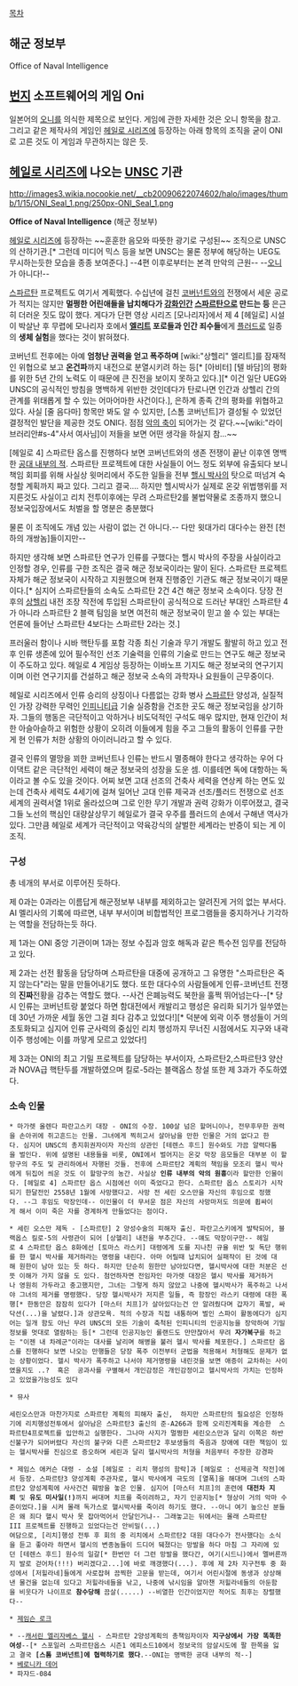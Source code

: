[[목차]]
== 해군 정보부 ==
Office of Naval Intelligence

== [[번지]] 소프트웨어의 게임 Oni ==
일본어의 [[오니]]를 의식한 제목으로 보인다. 게임에 관한 자세한 것은 오니 항목을 참고. 그리고 같은 제작사의 게임인 [[헤일로 시리즈]]에 등장하는 아래 항목의 조직을 굳이 ONI로 고른 것도 이 게임과 무관하지는 않은 듯. 

== [[헤일로 시리즈]]에 나오는 [[UNSC]] 기관 ==
http://images3.wikia.nocookie.net/__cb20090622074602/halo/images/thumb/1/15/ONI_Seal_1.png/250px-ONI_Seal_1.png

'''Office of Naval Intelligence''' (해군 정보부)

[[헤일로 시리즈]]에 등장하는 ~~훈훈한 음모와 따뜻한 광기로 구성된~~ 조직으로 UNSC의 산하기관.[* 그런데 미디어 믹스 등을 보면 UNSC는 물론 정부에 해당하는 UEG도 무시하는듯한 모습을 종종 보여준다.] --4편 이후로부터는 본격 만악의 근원-- --[[오니]] 가 아니다!--

[[스파르탄]] 프로젝트도 여기서 계획했다. 수십년에 걸친 [[코버넌트]]와의 전쟁에서 세운 공로가 적지는 않지만 '''멀쩡한 어린애들을 납치해다가 [[강화인간]] [[스파르탄]]으로 만드는 등''' 은근히 더러운 짓도 많이 했다.
게다가 단편 영상 시리즈 [모나리자]에서 제 4 [헤일로] 시설이 박살난 후 무렵에 모나리자 호에서 '''[[엘리트]] 포로들과 인간 죄수들'''에게 [[플러드]]로 일종의 '''생체 실험'''을 했다는 것이 밝혀졌다.

코버넌트 전후에는 아예 '''엄청난 권력을 얻고 폭주하며''' [wiki:"상헬리" 엘리트]를 잠재적인 위협으로 보고 '''온건파'''까지 내전으로 분열시키려 하는 등[* [아비터] [텔 바담]의 평화를 위한 5년 간의 노력도 이 때문에 큰 진전을 보이지 못하고 있다.][* 이건 일단 UEG와 UNSC의 공식적인 방침을 명백하게 위반한 것인데다가 탄로나면 인간과 상헬리 간의 관계를 위태롭게 할 수 있는 어마어마한 사건이다.], 은하계 종족 간의 평화를 위협하고 있다. 사실 [줄 음다마] 항목만 봐도 알 수 있지만, [스톰 코버넌트]가 결성될 수 있었던 결정적인 발단을 제공한 것도 ONI다. 점점 [[악의 축]]이 되어가는 것 같다.~~[wiki:"라이브러리안#s-4"사서 여사님]이 저들을 보면 어떤 생각을 하실지 참...~~

[헤일로 4] 스파르탄 옵스를 진행하다 보면 코버넌트와의 생존 전쟁이 끝난 이후엔 명백한 [[공대 내부의 적]]. 스파르탄 프로젝트에 대한 사실들이 어느 정도 외부에 유출되다 보니 책임 회피를 위해 사실상 윗머리에서 주도한 일들을 전부 [[핼시 박사]]의 탓으로 떠넘겨 숙청할 계획까지 짜고 있다. 그리고 결국.... 하지만 헬시박사가 실제로 온갖 위법행위를 저지른것도 사실이고 리치 전투이후에는 무려 스파르탄2를 불법약물로 조종까지 했으니 정보국입장에서도 처벌을 할 명분은 충분했다

물론 이 조직에도 개념 있는 사람이 없는 건 아니다.-- 다만 윗대가리 대다수는 완전 [천하의 개쌍놈]들이지만--

하지만 생각해 보면 스파르탄 연구가 인류를 구했다는 핼시 박사의 주장을 사실이라고 인정할 경우, 인류를 구한 조직은 결국 해군 정보국이라는 말이 된다. 스파르탄 프로젝트 자체가 해군 정보국이 시작하고 지원했으며 현재 진행중인 기관도 해군 정보국이기 때문이다.[* 심지어 스파르탄들의 소속도 스파르탄 2건 4건 해군 정보국 소속이다. 당장 전후의 [[상헬리]] 내전 조장 작전에 투입된 스파르탄이 공식적으로 드러난 부대인 스파르탄 4가 아니라 스파르탄 2 블랙 팀임을 보면 여전히 해군 정보국이 믿고 쓸 수 있는 부대는 언론에 들어난 스파르탄 4보다는 스파르탄 2라는 것.]

프러울러 함이나 시바 핵탄두를 포함 각종 최신 기술과 무기 개발도 활발히 하고 있고 전후 인류 생존에 있어 필수적인 선조 기술력을 인류의 기술로 만드는 연구도 해군 정보국이 주도하고 있다. 헤일로 4 게임상 등장하는 이바노프 기지도 해군 정보국의 연구기지이며 이런 연구기지를 건설하고 해군 정보국 소속의 과학자나 요원들이 근무중이다.

헤일로 시리즈에서 인류 승리의 상징이나 다름없는 강화 병사 [[스파르탄]] 양성과, 실질적인 가장 강력한 무력인 [[인피니티]]급 기술 실증함을 건조한 곳도 해군 정보국임을 상기하자. 그들의 행동은 극단적이고 악하거나 비도덕적인 구석도 매우 많지만, 현재 인간이 처한 아슬아슬하고 위험한 상황이 오히려 이들에게 힘을 주고 그들의 활동이 인류를 구한 게 현 인류가 처한 상황의 아이러니라고 할 수 있다.

결국 인류의 멸망을 꾀한 코버넌트나 인류는 반드시 멸종해야 한다고 생각하는 우어 다이댁트 같은 극단적인 세력이 해군 정보국의 성장을 도운 셈. 이를테면 독에 대항하는 독이라고 볼 수도 있을 것이다. 어찌 보면 고대 선조의 건축사 세력을 연상케 하는 면도 있는데 건축사 세력도 4세기에 걸쳐 일어난  고대 인류 제국과 선조/플러드 전쟁으로 선조세계의 권력서열 1위로 올라섰으며 그로 인한 무기 개발과 권력 강화가 이루어졌고, 결국 그들 노선의 핵심인 대량살상무기 헤일로가 결국 우주를 플러드의 손에서 구해낸 역사가 있다. 그만큼 헤일로 세계가 극단적이고 약육강식의 살벌한 세계라는 반증이 되는 게 이 조직.

=== 구성 ===
총 네개의 부서로 이루어진 듯하다.

제 0과는 0과라는 이름답게 해군정보부 내부를 제외하고는 알려진게 거의 없는 부서다. AI 멜리사의 기록에 따르면, 내부 부서이며 비합법적인 프로그램들을 중지하거나 기각하는 역할을 전담하는듯 하다.

제 1과는 ONI 중앙 기관이며 1과는 정보 수집과 암호 해독과 같은 특수전 임무를 전담하고 있다. 

제 2과는 선전 활동을 담당하며 스파르탄을 대중에 공개하고 그 유명한 "스파르탄은 죽지 않는다"라는 말을 만들어내기도 했다. 또한 대다수의 사람들에게 인류-코버넌트 전쟁의 '''진짜'''전황을 감추는 역할도 했다. --사건 은폐능력도 북한을 훌쩍 뛰어넘는다--[* 당시 인류는 코버넌트랑 붙었다 하면 함대전에서 캐발리고 행성은 유리화 되기가 일쑤였는데 30년 가까운 세월 동안 그걸 죄다 감추고 있었다!][* 덕분에 외곽 이주 행성들이 거의 초토화되고 심지어 인류 군사력의 중심인 리치 행성까지 무너진 시점에서도 지구와 내곽 이주 행성에는 이를 까맣게 모르고 있었다!]

제 3과는 ONI의 최고 기밀 프로젝트를 담당하는 부서이자, 스파르탄2,스파르탄3 양산과 NOVA급 핵탄두를 개발하였으며 킬로-5라는 블랙옵스 창설 또한 제 3과가 주도하였다.

=== 소속 인물 ===
 * 마가렛 올렌다 파란고스키 대장 - ONI의 수장. 100살 넘은 할머니이나, 전무후무한 권력을 손아귀에 쥐고흔드는 인물. 그녀에게 찍히고서 살아남을 만한 인물은 거의 없다고 한다. 심지어 UNSC의 총지휘권자이자 자신의 상관인 [테렌스 후드] 원수와도 가끔 알력다툼을 벌인다. 위에 설명된 내용들을 비롯, ONI에서 벌어지는 온갖 막장 음모들은 대부분 이 할망구의 주도 및 관리하에서 자행된 것들. 전후에 스파르탄2 계획의 책임을 모조리 핼시 박사에게 뒤집어 씌운 것도 이 할망구의 농간. 사실상 '''인류 내부의 악의 원흉'''이라 할만한 인물이다. [헤일로 4] 스파르탄 옵스 시점에선 이미 죽었다고 한다. 스파르탄 옵스 스토리가 시작되기 한달전인 2558년 1월에 사망했다고. 사망 전 세린 오스만을 자신의 후임으로 정했다. --그 후임도 막장인데-- 이인물이 더 무서운 점은 자신의 사망마저도 의문에 휩싸이게 해서 이미 죽은 자를 경계하게 만들었다는 점이다.

 * 세린 오스만 제독 - [스파르탄] 2 양성수술의 피해자 출신. 파란고스키에게 발탁되어, 블랙옵스 킬로-5의 사령관이 되어 [상헬리] 내전을 부추긴다. --얘도 막장이구만-- 헤일로 4 스파르탄 옵스 8화에선 [토마스 라스키] 대령에게 도를 지나친 규율 위반 및 독단 행위를 한 핼시 박사를 제거하라는 명령을 내린다. 아마 어릴때 납치되어 실패작이 된 것에 대해 원한이 남아 있는 듯 하다. 하지만 단순히 원한만 남아있다면, 헬시박사에 대한 처분은 선뜻 이해가 가지 않을 도 있다. 첨언하자면 전임자인 마가렛 대장은 헬시 박사를 제거하거나 영원히 가두라고 충고했지만, 그녀는 그렇게 하지 않았고 나중에 헬시박사가 폭주하고 나서야 그녀의 제거를 명령했다. 당장 헬시박사가 저지른 일들, 즉 함장인 라스키 대령에 대한 폭행[* 한동안은 잠잠히 있다가 [마스터 치프]가 살아있다는건 안 알려줬다며 갑자기 폭발, 싸닥션(...)을 날렸다.]과 상관모욕. 적의 수장과 직접 내통하며 벌인 스파이 활동에다가 심지어는 일개 함도 아닌 무려 UNSC의 모든 기술이 축척된 인피니티의 인공지능을 장악하여 기밀정보를 멋대로 열람하는 등[* 그런데 인공지능인 롤랜드도 만만찮아서 무려 '''자가복구'''를 하고는 "이젠 내 차례군"이라는 대사를 날리며 해병을 불러 헬시 박사를 체포한다.] 스파르탄 옵스를 진행하다 보면 나오는 만행들은 당장 폭주 이전부터 군법을 적용해서 처형해도 문제가 없는 상황이었다. 헬시 박사가 폭주하고 나서야 제거명령을 내린것을 보면 애증이 교차하는 사이였을지도 ..?  혹은  공과사를 구별해서 개인감정은 개인감정이고 헬시박사의 가치는 인정하고 있었을가능성도 있다

 * 뮤사

 세린오스만과 마찬가지로 스파르탄 계획의 피해자 출신,  하지만 스파르탄의 필요성은 인정하기에 리치행성전투에서 살아남은 스파르탄3 출신의 준-A266과 함께 오리진계획을 계승한  스파르탄4프로젝트를 입안하고 실행한다. 그나마 사지가 멀쩡한 세린오스만과 달리 이쪽은 하반신불구가 되어버렸다 자신의 불구와 다른 스파르탄2 후보생들의 죽음과 장애에 대한 책임이 있는 헬시박사를 진심으로 증오하며 세린과 달리 헬시박사의 처형을 처음부터 주장한 강경파 

 * 제임스 애커슨 대령 - 소설 [헤일로 : 리치 행성의 함락]과 [헤일로 : 선제공격 작전]에서 등장. 스파르탄3 양성계획 주관자로, 핼시 박사에게 극도의 [열폭]을 해대며 그녀의 스파르탄2 양성계획에 사사건건 훼방을 놓은 인물. 심지어 [마스터 치프]의 훈련에 '''대전차 지뢰''' 및 '''유도 미사일(!)'''까지 써대며 치프를 죽이려하고, 자기 인공지능[* 형상이 거의 악마 수준이었다.]을 시켜 몰래 독가스로 핼시박사를 죽이려 하기도 했다. --아니 여기 높으신 분들은 왜 죄다 핼시 박사 못 잡아먹어서 안달인거냐-- 그래놓고는 뒤에서는 몰래 스파르탄III 프로젝트를 진행하고 있었다는건 안비밀(...) 
 여담으로, [리치]행성 전투 후 회의 중 리치에서 스파르탄2 대원 대다수가 전사했다는 소식을 듣고 좋아라 하면서 헬시의 변종놈들이 드디어 뒈졌다는 망발을 하다 마침 그 자리에 있던 [테렌스 후드] 원수의 일갈[* 한번만 더 그런 망발을 했다간, 여기(시드니)에서 멜버른까지 발로 걷어차(!!!) 버리겠다고...]에 바로 깨갱했다(...). 후에 제 2차 지구전투 중 화성에서 [저힐라네]들에게 사로잡혀 끔찍한 고문을 받는데, 여기서 어린시절에 동생과 상상해낸 물건을 없는데 있다고 저힐라네들을 낚고, 나중에 낚시임을 알아챈 저힐라네들의 아둔함을 비웃다가 나이프로 '''참수당해''' 끔살(.....) --비열한 인간이었지만 적어도 최후는 장렬했다--

 * [[제임슨 로크]]

 * --[[캐서린 엘리자베스 핼시]] - 스파르탄 2양성계획의 총책임자이자 '''지구상에서 가장 똑똑한 여성'''--[* 스포일러 스파르탄옵스 시즌1 에피소드10에서 정보국의 암살시도에 팔 한쪽을 잃고 결국 '''[스톰 코버넌트]에 협력하기로 했다'''.--ONI는 명백한 공대 내부의 적--]
 * [[베로니카 데어]]
 * 파쟈드-084
